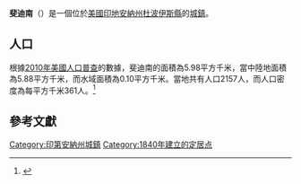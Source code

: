 {{noteTA
|G1=USState
|G2=地名
|G3=Unit
}}
{{Infobox settlement
|name            = 斐迪南
|native_name = Ferdinand
|settlement_type          = [[鎮|城鎮]]
|image_skyline            = Monastery of Immaculate Conception.JPG
|imagesize                = 250px
|image_map                = Dubois County Indiana Incorporated and Unincorporated areas Ferdinand Highlighted 1822990.svg
|mapsize                  = 250px
|subdivision_type         = [[世界政區索引|國家]]
|subdivision_type1        = [[美国州份|州份]]
|subdivision_type2        = [[印地安納州行政區劃|縣]]
|subdivision_name         = [[美国|美国]]
|subdivision_name1        = [[印地安納州|印地安納州]]
|subdivision_name2        = [[杜波伊斯縣_(印地安納州)|杜波伊斯縣]]
|elevation_ft             = 538
|elevation_m              = 164
|timezone                 = [[北美东部时区|CST]]
|area_total_km2           = 5.98
|area_land_km2            = 5.88
|area_water_km2           = 0.10
|area_total_sq_mi         = 
|area_land_sq_mi          = 
|area_water_sq_mi         = 
|population_as_of         = [[2010年美國人口普查|2010]]
|population_footnotes     = 
|population_total         = 2157
|population_density_km2   = auto
|population_density_sq_mi = auto
|utc_offset               = -65
|coordinates              = {{coord|38|13|31|N|86|51|40|W|display=inline,title}}
| coor_pinpoint           = 
| coordinates_footnotes   = 
|timezone_DST             = EDT
|utc_offset_DST           = -4
|postal_code_type         = [[美國郵區編號|郵區編號]]
|postal_code              = 47532
|area_code                = {{link-en|电话区号812|Area code 812|812}}
|blank_name = [[地名信息系统|GNIS ID]]
|blank_info = 434450<ref name="GNIS">{{cite gnis|434450|Ferdinand}}</ref>
}}
'''斐迪南'''（{{lang-en|Ferdinand}}）是一個位於[[美國|美國]][[印地安納州|印地安納州]][[杜波伊斯縣_(印地安納州)|杜波伊斯縣]]的[[鎮|城鎮]]。

== 人口 ==
根據[[2010年美國人口普查|2010年美國人口普查]]的數據，斐迪南的面積為5.98平方千米，當中陸地面積為5.88平方千米，而水域面積為0.10平方千米。當地共有人口2157人，而人口密度為每平方千米361人。<ref name="GR8">{{cite web|url=http://factfinder2.census.gov|publisher=[[美国人口调查局|美国人口调查局]]|accessdate=2011-05-14|title=American FactFinder|archive-date=2013-09-11|archive-url=https://web.archive.org/web/20130911234518/http://factfinder2.census.gov/|dead-url=no}}</ref>

== 參考文獻 ==
{{reflist}}
{{杜波伊斯縣 (印地安納州)}}
{{Illinois-geo-stub}}
{{DEFAULTSORT:Ferdinand, Indiana}}
[[Category:印第安納州城鎮|Category:印第安納州城鎮]]
[[Category:1840年建立的定居点|Category:1840年建立的定居点]]